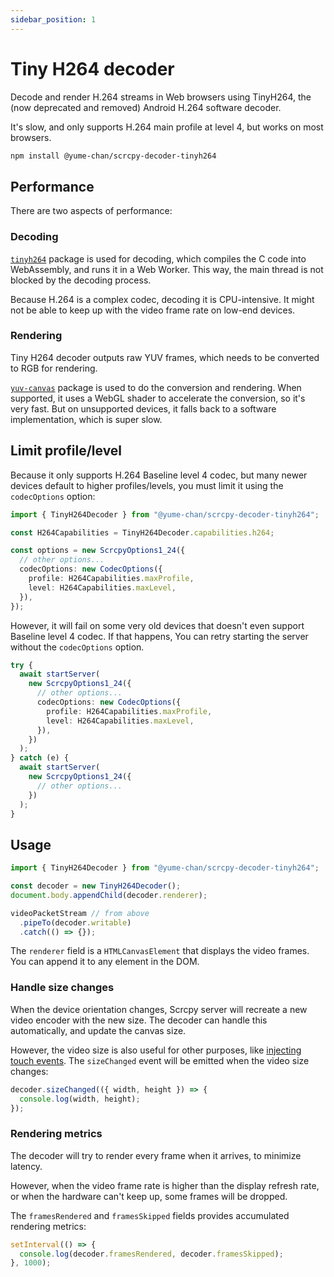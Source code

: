 ```yaml
---
sidebar_position: 1
---
```


# Tiny H264 decoder

Decode and render H.264 streams in Web browsers using TinyH264, the (now deprecated and removed) Android H.264 software decoder.

It's slow, and only supports H.264 main profile at level 4, but works on most browsers.

```sh npm2yarn
npm install @yume-chan/scrcpy-decoder-tinyh264
```

## Performance

There are two aspects of performance:

### Decoding

[`tinyh264`](https://npmjs.org/package/tinyh264) package is used for decoding, which compiles the C code into WebAssembly, and runs it in a Web Worker. This way, the main thread is not blocked by the decoding process.

Because H.264 is a complex codec, decoding it is CPU-intensive. It might not be able to keep up with the video frame rate on low-end devices.

### Rendering

Tiny H264 decoder outputs raw YUV frames, which needs to be converted to RGB for rendering.

[`yuv-canvas`](https://www.npmjs.com/package/yuv-canvas) package is used to do the conversion and rendering. When supported, it uses a WebGL shader to accelerate the conversion, so it's very fast. But on unsupported devices, it falls back to a software implementation, which is super slow.

## Limit profile/level

Because it only supports H.264 Baseline level 4 codec, but many newer devices default to higher profiles/levels, you must limit it using the `codecOptions` option:

```ts transpile
import { TinyH264Decoder } from "@yume-chan/scrcpy-decoder-tinyh264";

const H264Capabilities = TinyH264Decoder.capabilities.h264;

const options = new ScrcpyOptions1_24({
  // other options...
  codecOptions: new CodecOptions({
    profile: H264Capabilities.maxProfile,
    level: H264Capabilities.maxLevel,
  }),
});
```

However, it will fail on some very old devices that doesn't even support Baseline level 4 codec. If that happens, You can retry starting the server without the `codecOptions` option.

```ts transpile
try {
  await startServer(
    new ScrcpyOptions1_24({
      // other options...
      codecOptions: new CodecOptions({
        profile: H264Capabilities.maxProfile,
        level: H264Capabilities.maxLevel,
      }),
    })
  );
} catch (e) {
  await startServer(
    new ScrcpyOptions1_24({
      // other options...
    })
  );
}
```

## Usage

```ts transpile
import { TinyH264Decoder } from "@yume-chan/scrcpy-decoder-tinyh264";

const decoder = new TinyH264Decoder();
document.body.appendChild(decoder.renderer);

videoPacketStream // from above
  .pipeTo(decoder.writable)
  .catch(() => {});
```

The `renderer` field is a `HTMLCanvasElement` that displays the video frames. You can append it to any element in the DOM.

### Handle size changes

When the device orientation changes, Scrcpy server will recreate a new video encoder with the new size. The decoder can handle this automatically, and update the canvas size.

However, the video size is also useful for other purposes, like [injecting touch events](../control/touch.mdx). The `sizeChanged` event will be emitted when the video size changes:

```ts transpile
decoder.sizeChanged(({ width, height }) => {
  console.log(width, height);
});
```

### Rendering metrics

The decoder will try to render every frame when it arrives, to minimize latency.

However, when the video frame rate is higher than the display refresh rate, or when the hardware can't keep up, some frames will be dropped.

The `framesRendered` and `framesSkipped` fields provides accumulated rendering metrics:

```ts transpile
setInterval(() => {
  console.log(decoder.framesRendered, decoder.framesSkipped);
}, 1000);
```
